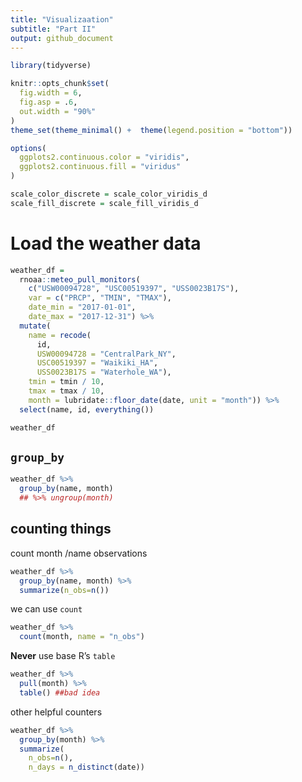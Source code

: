 ```yaml
---
title: "Visualizaation"
subtitle: "Part II"
output: github_document
---
```



```r
library(tidyverse)

knitr::opts_chunk$set(
  fig.width = 6,
  fig.asp = .6,
  out.width = "90%"
)
theme_set(theme_minimal() +  theme(legend.position = "bottom"))

options(
  ggplots2.continuous.color = "viridis",
  ggplots2.continuous.fill = "viridus"
)

scale_color_discrete = scale_color_viridis_d
scale_fill_discrete = scale_fill_viridis_d
```
# Load the weather data

```r
weather_df = 
  rnoaa::meteo_pull_monitors(
    c("USW00094728", "USC00519397", "USS0023B17S"),
    var = c("PRCP", "TMIN", "TMAX"), 
    date_min = "2017-01-01",
    date_max = "2017-12-31") %>%
  mutate(
    name = recode(
      id, 
      USW00094728 = "CentralPark_NY", 
      USC00519397 = "Waikiki_HA",
      USS0023B17S = "Waterhole_WA"),
    tmin = tmin / 10,
    tmax = tmax / 10,
    month = lubridate::floor_date(date, unit = "month")) %>% 
  select(name, id, everything())

weather_df
```

## `group_by`
```r
weather_df %>% 
  group_by(name, month)
  ## %>% ungroup(month)
```

## counting things
count month /name observations
```r
weather_df %>% 
  group_by(name, month) %>% 
  summarize(n_obs=n())
```

we can use `count`
```r
weather_df %>% 
  count(month, name = "n_obs")
```

**Never** use base R's `table`
```r
weather_df %>% 
  pull(month) %>% 
  table() ##bad idea
```

other helpful counters
```r
weather_df %>% 
  group_by(month) %>% 
  summarize(
    n_obs=n(),
    n_days = n_distinct(date))
```

